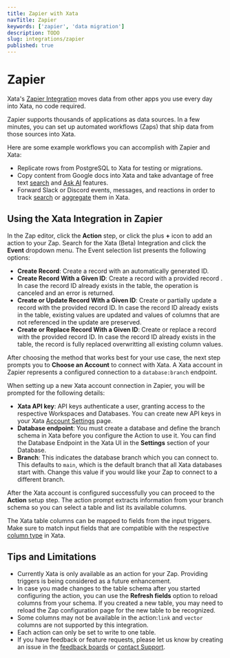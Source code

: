 ```yaml
---
title: Zapier with Xata
navTitle: Zapier
keywords: ['zapier', 'data migration']
description: TODO
slug: integrations/zapier
published: true
---
```


# Zapier

Xata's [Zapier Integration](https://zapier.com/apps/xata/integrations) moves data from other apps you use every day into Xata, no code required.

Zapier supports thousands of applications as data sources. In a few minutes, you can set up automated workflows (Zaps) that ship data from those sources into Xata.

Here are some example workflows you can accomplish with Zapier and Xata:

- Replicate rows from PostgreSQL to Xata for testing or migrations.
- Copy content from Google docs into Xata and take advantage of free text [search](/docs/typescript-client/search) and [Ask AI](/docs/typescript-client/ask) features.
- Forward Slack or Discord events, messages, and reactions in order to track [search](/docs/typescript-client/search) or [aggregate](https://xata.io/docs/typescript-client/aggregate) them in Xata.

## Using the Xata Integration in Zapier

In the Zap editor, click the **Action** step, or click the plus **+** icon to add an action to your Zap. Search for the Xata (Beta) Integration and click the **Event** dropdown menu. The Event selection list presents the following options:

- **Create Record**: Create a record with an automatically generated ID.
- **Create Record With a Given ID**: Create a record with a provided record . In case the record ID already exists in the table, the operation is canceled and an error is returned.
- **Create or Update Record With a Given ID**: Create or partially update a record with the provided record ID. In case the record ID already exists in the table, existing values are updated and values of columns that are not referenced in the update are preserved.
- **Create or Replace Record With a Given ID**: Create or replace a record with the provided record ID. In case the record ID already exists in the table, the record is fully replaced overwritting all existing column values.

After choosing the method that works best for your use case, the next step prompts you to **Choose an Account** to connect with Xata. A Xata account in Zapier represents a configured connection to a `database:branch` endpoint.

When setting up a new Xata account connection in Zapier, you will be prompted for the following details:

- **Xata API key**: API keys authenticate a user, granting access to the respective Workspaces and Databases. You can create new API keys in your Xata [Account Settings](https://app.xata.io/settings) page.
- **Database endpoint**: You must create a database and define the branch schema in Xata before you configure the Action to use it. You can find the Database Endpoint in the Xata UI in the **Settings** section of your Database.
- **Branch**: This indicates the database branch which you can connect to. This defaults to `main`, which is the default branch that all Xata databases start with. Change this value if you would like your Zap to connect to a different branch.

After the Xata account is configured successfully you can proceed to the **Action** setup step.
The action prompt extracts information from your branch schema so you can select a table and list its available columns.

The Xata table columns can be mapped to fields from the input triggers. Make sure to match input fields that are compatible with the respective [column type](/docs/concepts/data-model#column-types) in Xata.

## Tips and Limitations

- Currently Xata is only available as an action for your Zap. Providing triggers is being considered as a future enhancement.
- In case you made changes to the table schema after you started configuring the action, you can use the **Refresh fields** option to reload columns from your schema. If you created a new table, you may need to reload the Zap configuration page for the new table to be recognized.
- Some columns may not be available in the action:`link` and `vector` columns are not supported by this integration.
- Each action can only be set to write to one table.
- If you have feedback or feature requests, please let us know by creating an issue in the [feedback boards](https://feedback.xata.io/feature-requests) or [contact Support](https://support.xata.io/hc/en-us/requests/new).
